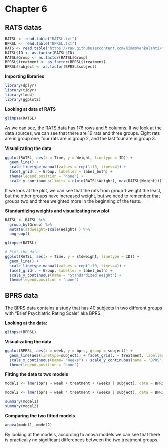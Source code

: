 # Chapter 6
## RATS datas

```r
RATSL <- read.table("RATSL.txt")
BPRSL <- read.table("BPRSL.txt")
RATS <- read.table("https://raw.githubusercontent.com/KimmoVehkalahti/MABS/master/Examples/data/rats.txt", sep = "\t", header = T)
RATSL$ID <- as.factor(RATSL$ID)
RATSL$Group <- as.factor(RATSL$Group)
BPRSL$treatment <- as.factor(BPRSL$treatment)
BPRSL$subject <- as.factor(BPRSL$subject)
```

**Importing libraries**
```r
library(dplyr)
library(tidyr)
library(lme4)
library(ggplot2)
```

**Looking at data of RATS**
```r
glimpse(RATSL)
```
As we can see, the RATS data has 176 rows and 5 columns. If we look at the data sources, we can see that there are
16 rats and three groups. Eight rats are in group one, four rats are in group 2, and the last four are in group 3.


**Visualizating the data**
```r
ggplot(RATSL, aes(x = Time, y = Weight, linetype = ID)) +
  geom_line() +
  scale_linetype_manual(values = rep(1:10, times=4)) +
  facet_grid(. ~ Group, labeller = label_both) +
  theme(legend.position = "none") + 
  scale_y_continuous(limits = c(min(RATSL$Weight), max(RATSL$Weight)))
```
If we look at the plot, we can see that the rats from group 1 weight the least, but the other groups have increased weight, but we need to remember that groups two and three weighted more in the beginning of the tests.

**Standardizing weights and visualizating new plot**
```r
RATSL <- RATSL %>%
  group_by(Group) %>%
  mutate(stdweight=scale(Weight) ) %>%
  ungroup()

glimpse(RATSL)
```
```r
# Plot the data
ggplot(RATSL, aes(x = Time, y = stdweight, linetype = ID)) +
  geom_line() +
  scale_linetype_manual(values = rep(1:10, times=4)) +
  facet_grid(. ~ Group, labeller = label_both) +
  scale_y_continuous(name = "Standardized Weight") +
  theme(legend.position = "none")
```

## BPRS data
The BPRS data contains a study that has 40 subjects in two different groups with "Brief Psychiatric Rating Scale" aka BPRS.

**Looking at the data:**
```r
glimpse(BPRSL)
```

**Visualizating the data**
```r
ggplot(BPRSL, aes(x = week, y = bprs, group = subject)) +
  geom_line(aes(linetype=subject)) + facet_grid(. ~ treatment, labeller = label_both) +
  scale_x_continuous(name= "Weeks") + scale_y_continuous(name = "BPRS") + theme(legend.position = "top") +
  theme(legend.position = "none")
```

**Fitting the data to two models**
```r
model1 <- lmer(bprs ~ week + treatment + (weeks | subject), data = BPRSL)

model2 <- lmer(bprs ~ week * treatment + (weeks | subject), data = BPRSL)

summary(model1)
summary(model2)
```

**Comparing the two fitted models**
```r
anova(model1, model2)
```
By looking at the models, according to anova models we can see that there is practically no significant differences between the two treatment groups.